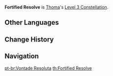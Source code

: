 {{Constellation Infobox
|image       = Constellation Fortified Resolve.png
|description = Increases the Level of [[Blazing Blessing]] by 3.<br />Maximum upgrade level is 15.
|level       = 3
|character   = Thoma
|utility1    = Talent Level Increase
|utility2    = Elemental Skill Level Increase
}}
'''Fortified Resolve''' is [[Thoma]]'s [[Level 3 Constellation]].
<!--
==Gameplay Notes==
-->
==Other Languages==
{{Other Languages
|en      = Fortified Resolve
|zhs     = 御敌的执定
|zhs_rm  = Yùdí de zhí dìng
|zht     = 禦敵的執定
|zht_rm  = Yùdí de zhí dìng
|zh_tl   = 
|ja      = 揺るがぬ用心
|ja_rm   = Yuruganu Youjin
|ja_tl   = Unshaken Guarding
|ko      = 항거의 결의
|ko_rm   = Hanggeo-ui Gyeol'ui
|ko_tl   = Oath of Resistance
|es      = Voluntad protectora
|es_tl   = Protective Will
|fr      = Résolution à toute épreuve
|fr_tl   = Foolproof Resolve
|ru      = Твёрдая решимость
|ru_tl   = Firm determination
|th      = Fortified Resolve
|vi      = Định Luật Của Chiến Đấu
|vi_tl   = 
|de      = Bestimmtheit vor dem Feind
|de_tl   = Determination in front of the enemy
|id      = Fortified Resolve
|pt      = Vontade Resoluta
|pt_tl   = Resolute Will
}}

==Change History==
{{Change History|2.2}}

==Navigation==
{{Talent Navbox|Thoma}}
[[pt-br:Vontade Resoluta]]
[[th:Fortified Resolve]]